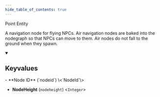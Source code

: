 ```yaml
---
hide_table_of_contents: true
---
```


Point Entity

A navigation node for flying NPCs. Air navigation nodes are baked into the nodegraph so that NPCs can move to them. Air nodes do not fall to the ground when they spawn.

<details open>
<summary><h2>Keyvalues</h2></summary>
- **Node ID** (`nodeid`) \<`NodeId`\>

- **NodeHeight** (`nodeheight`) \<`Integer`\>


 </details>

